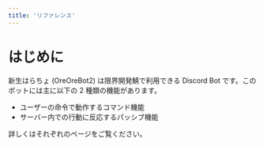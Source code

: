 ```yaml
---
title: 'リファレンス'
---
```




# はじめに

新生はらちょ (OreOreBot2) は限界開発鯖で利用できる Discord Bot です。このボットには主に以下の 2 種類の機能があります。

- <Link to="./commands/">ユーザーの命令で動作するコマンド機能</Link>
- <Link to="./features/">サーバー内での行動に反応するパッシブ機能</Link>

詳しくはそれぞれのページをご覧ください。
